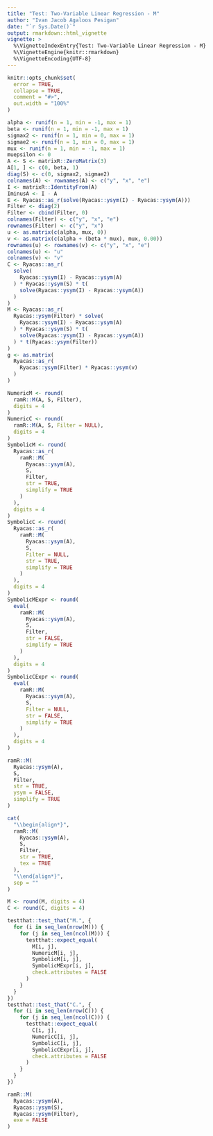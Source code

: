 ```yaml
---
title: "Test: Two-Variable Linear Regression - M"
author: "Ivan Jacob Agaloos Pesigan"
date: "`r Sys.Date()`"
output: rmarkdown::html_vignette
vignette: >
  %\VignetteIndexEntry{Test: Two-Variable Linear Regression - M}
  %\VignetteEngine{knitr::rmarkdown}
  %\VignetteEncoding{UTF-8}
---
```



```r
knitr::opts_chunk$set(
  error = TRUE,
  collapse = TRUE,
  comment = "#>",
  out.width = "100%"
)
```



```r
alpha <- runif(n = 1, min = -1, max = 1)
beta <- runif(n = 1, min = -1, max = 1)
sigmax2 <- runif(n = 1, min = 0, max = 1)
sigmae2 <- runif(n = 1, min = 0, max = 1)
mux <- runif(n = 1, min = -1, max = 1)
muepsilon <- 0
A <- S <- matrixR::ZeroMatrix(3)
A[1, ] <- c(0, beta, 1)
diag(S) <- c(0, sigmax2, sigmae2)
colnames(A) <- rownames(A) <- c("y", "x", "e")
I <- matrixR::IdentityFrom(A)
IminusA <- I - A
E <- Ryacas::as_r(solve(Ryacas::ysym(I) - Ryacas::ysym(A)))
Filter <- diag(2)
Filter <- cbind(Filter, 0)
colnames(Filter) <- c("y", "x", "e")
rownames(Filter) <- c("y", "x")
u <- as.matrix(c(alpha, mux, 0))
v <- as.matrix(c(alpha + (beta * mux), mux, 0.00))
rownames(u) <- rownames(v) <- c("y", "x", "e")
colnames(u) <- "u"
colnames(v) <- "v"
C <- Ryacas::as_r(
  solve(
    Ryacas::ysym(I) - Ryacas::ysym(A)
  ) * Ryacas::ysym(S) * t(
    solve(Ryacas::ysym(I) - Ryacas::ysym(A))
  )
)
M <- Ryacas::as_r(
  Ryacas::ysym(Filter) * solve(
    Ryacas::ysym(I) - Ryacas::ysym(A)
  ) * Ryacas::ysym(S) * t(
    solve(Ryacas::ysym(I) - Ryacas::ysym(A))
  ) * t(Ryacas::ysym(Filter))
)
g <- as.matrix(
  Ryacas::as_r(
    Ryacas::ysym(Filter) * Ryacas::ysym(v)
  )
)
```


\begin{equation}
  \begin{split}
    y &= \alpha + \beta x + \varepsilon \\
    y &= `r alpha` + `r beta` x + \varepsilon
  \end{split}
\end{equation}


```r
NumericM <- round(
  ramR::M(A, S, Filter),
  digits = 4
)
NumericC <- round(
  ramR::M(A, S, Filter = NULL),
  digits = 4
)
SymbolicM <- round(
  Ryacas::as_r(
    ramR::M(
      Ryacas::ysym(A),
      S,
      Filter,
      str = TRUE,
      simplify = TRUE
    )
  ),
  digits = 4
)
SymbolicC <- round(
  Ryacas::as_r(
    ramR::M(
      Ryacas::ysym(A),
      S,
      Filter = NULL,
      str = TRUE,
      simplify = TRUE
    )
  ),
  digits = 4
)
SymbolicMExpr <- round(
  eval(
    ramR::M(
      Ryacas::ysym(A),
      S,
      Filter,
      str = FALSE,
      simplify = TRUE
    )
  ),
  digits = 4
)
SymbolicCExpr <- round(
  eval(
    ramR::M(
      Ryacas::ysym(A),
      S,
      Filter = NULL,
      str = FALSE,
      simplify = TRUE
    )
  ),
  digits = 4
)
```



```r
ramR::M(
  Ryacas::ysym(A),
  S,
  Filter,
  str = TRUE,
  ysym = FALSE,
  simplify = TRUE
)
```



```r
cat(
  "\\begin{align*}",
  ramR::M(
    Ryacas::ysym(A),
    S,
    Filter,
    str = TRUE,
    tex = TRUE
  ),
  "\\end{align*}",
  sep = ""
)
```



```r
M <- round(M, digits = 4)
C <- round(C, digits = 4)
```



```r
testthat::test_that("M.", {
  for (i in seq_len(nrow(M))) {
    for (j in seq_len(ncol(M))) {
      testthat::expect_equal(
        M[i, j],
        NumericM[i, j],
        SymbolicM[i, j],
        SymbolicMExpr[i, j],
        check.attributes = FALSE
      )
    }
  }
})
testthat::test_that("C.", {
  for (i in seq_len(nrow(C))) {
    for (j in seq_len(ncol(C))) {
      testthat::expect_equal(
        C[i, j],
        NumericC[i, j],
        SymbolicC[i, j],
        SymbolicCExpr[i, j],
        check.attributes = FALSE
      )
    }
  }
})
```



```r
ramR::M(
  Ryacas::ysym(A),
  Ryacas::ysym(S),
  Ryacas::ysym(Filter),
  exe = FALSE
)
```


